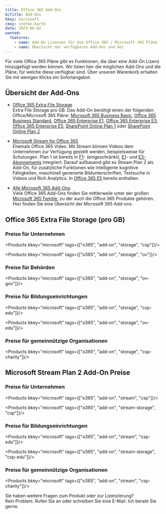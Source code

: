 ```yaml
---
title: Office 365 Add-Ons
bcTitle: Add-Ons
bkey: microsoft
ckey: stefan-barth
date: 2023-06-02
wanted:
  features:
    - name: Add-On Lizenzen für die Office 365 / Microsoft 365 Pläne
    - name: Übersicht der verfügbaren Add-Ons und der
---
```




<Intro>

Für viele Office 365 Pläne gibt es Funktionen, die über eine Add-On Lizenz hinzugefügt werden können. Wir listen hier die möglichen Add-Ons und die Pläne, für welche diese verfügbar sind.
Über unseren Warenkorb erhalten Sie mit wenigen Klicks ein Sofortangebot.


</Intro>

<TOC />


## Übersicht der Add-Ons

<ArrowList>

- [Office 365 Extra File Storage](#office-365-extra-file-storage-pro-gb)<br />
  Extra File Storage pro GB. Das Add-On benötigt einen der folgenden Office/Microsoft 365 Pläne: [Microsoft 365 Business Basic](/hersteller/microsoft/microsoft-365/business-basic/), [Office 365 Business Standard](/hersteller/microsoft/microsoft-365/business-standard/), [Office 365 Enterprise E1](/hersteller/microsoft/office-365/enterprise-e1/), [Office 365 Enterprise E3](/hersteller/microsoft/office-365/enterprise-e3/), [Office 365 Enterprise E5](/hersteller/microsoft/office-365/enterprise-e5/), [SharePoint Online Plan 1](/hersteller/microsoft/sharepoint/online-plan-1/) oder [SharePoint Online Plan 2](/hersteller/microsoft/sharepoint/online-plan-2/)

- [Microsoft Stream for Office 365](#microsoft-stream-plan-2-add-on-preise)<br />
  Ehemals Office 365 Video. Mit Stream können Videos dem Unternehmen zur Verfügung gestellt werden, beispielsweise für Schulungen. Plan 1 ist bereits in [F1](/hersteller/microsoft/office-365/enterprise-f3/)- (eingeschränkt), [E1](/hersteller/microsoft/office-365/enterprise-e1/)- und [E3-Abonnements](/hersteller/microsoft/office-365/enterprise-e3/) integriert. Darauf aufbauend gibt es Stream Plan 2 als Add-On, für zusätzliche Funktionen wie intelligente kognitive Fähigkeiten, maschinell generierte Bildunterschriften, Textsuche in Videos und Rich Analytics. In [Office 365 E5](/hersteller/microsoft/office-365/enterprise-e5/) bereits enthalten.

- [Alle Microsoft 365 Add-Ons](/hersteller/microsoft/microsoft-365/add-ons/)<br />
  Viele Office 365 Add-Ons finden Sie mittlerweile unter der großen [Microsoft 365 Familie](/hersteller/microsoft/microsoft-365/), zu der auch die Office 365 Produkte gehören. Hier finden Sie eine Übersicht der Microsoft 365 Add-ons.

</ArrowList>

## Office 365 Extra File Storage (pro GB)


### Preise für Unternehmen

<Products bkey="microsoft" tags={["o365", "add-on", "storage", "csp"]}/>

<Products bkey="microsoft" tags={["o365", "add-on", "storage", "ov"]}/>


### Preise für Behörden

<Products bkey="microsoft" tags={["o365", "add-on", "storage", "ov-gov"]}/>


### Preise für Bildungseinrichtungen

<Products bkey="microsoft" tags={["o365", "add-on", "storage", "csp-edu"]}/>

<Products bkey="microsoft" tags={["o365", "add-on", "storage", "ov-edu"]}/>


### Preise für gemeinnützige Organisationen

<Products bkey="microsoft" tags={["o365", "add-on", "storage", "csp-charity"]}/>


## Microsoft Stream Plan 2 Add-On Preise

### Preise für Unternehmen


<Products bkey="microsoft" tags={["o365", "add-on", "stream", "csp"]}/>


<Products bkey="microsoft" tags={["o365", "add-on", "stream-storage", "csp"]}/>


### Preise für Bildungseinrichtungen

<Products bkey="microsoft" tags={["o365", "add-on", "stream", "csp-edu"]}/>

<Products bkey="microsoft" tags={["o365", "add-on", "stream-storage", "csp-edu"]}/>


### Preise für gemeinnützige Organisationen

<Products bkey="microsoft" tags={["o365", "add-on", "stream", "csp-charity"]}/>


<GetInTouch theme="light">

Sie haben weitere Fragen zum Produkt oder zur Lizenzierung?<br />
Kein Problem. Rufen Sie an oder schreiben Sie eine E-Mail. Ich berate Sie gerne.

</GetInTouch>
